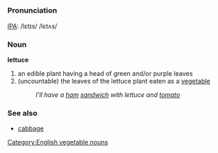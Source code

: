 [[Category:English vegetable nouns]]
=={{en}}==
===Pronunciation===
[[IPA]]: /lɛtɪs/ /lɛtʌs/
===Noun===
'''lettuce'''
# an edible plant having a head of green and/or purple leaves
# (uncountable) the leaves of the lettuce plant eaten as a [[vegetable]]
#: ''I'll have a [[ham]] [[sandwich]] with lettuce and [[tomato]]''
===See also===
* [[cabbage]]